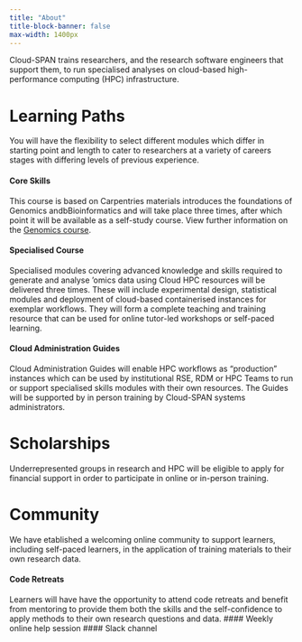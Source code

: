 ```yaml
---
title: "About"
title-block-banner: false
max-width: 1400px
---
```


Cloud-SPAN trains researchers, and the research software engineers that support them, to run specialised analyses on cloud-based high-performance computing (HPC) infrastructure.

# Learning Paths 
You will have the flexibility to select different modules which differ in starting point and length to cater to researchers at a variety of careers stages with differing levels of previous experience. 

#### Core Skills 
This course is based on Carpentries materials introduces the foundations of Genomics andbBioinformatics and will take place three times, after which point it will be available as a self-study course. View further information on the [Genomics course](self_study/Genomics/index.qmd).

#### Specialised Course 
Specialised modules covering advanced knowledge and skills required to generate and analyse 'omics data using Cloud HPC resources will be delivered three times. These will include experimental design, statistical modules and deployment of cloud-based containerised instances for exemplar workflows. They will form a complete teaching and training resource that can be used for online tutor-led workshops or self-paced learning.

####  Cloud Administration Guides
Cloud Administration Guides will enable HPC workflows as "production" instances which can be used by institutional RSE, RDM or HPC Teams to run or support specialised skills modules with their own resources. The Guides will be supported by in person training by Cloud-SPAN systems administrators. 

# Scholarships
Underrepresented groups in research and HPC will be eligible to apply for financial support in order to participate in online or in-person training. 

# Community
We have etablished a welcoming online community to support learners, including self-paced learners, in the application of training materials to their own research data. 

#### Code Retreats
Learners will have have the opportunity to attend code retreats and benefit from mentoring to provide them both the skills and the self-confidence to apply methods to their own research questions and data. 
#### Weekly online help session 
#### Slack channel 
